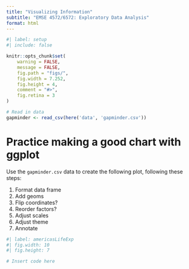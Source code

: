 ```yaml
---
title: "Visualizing Information"
subtitle: "EMSE 4572/6572: Exploratory Data Analysis"
format: html
---
```


```r
#| label: setup
#| include: false

knitr::opts_chunk$set(
    warning = FALSE,
    message = FALSE,
    fig.path = "figs/",
    fig.width = 7.252,
    fig.height = 4,
    comment = "#>",
    fig.retina = 3
)

# Read in data
gapminder <- read_csv(here('data', 'gapminder.csv'))
```

# Practice making a good chart with ggplot

Use the `gapminder.csv` data to create the following plot, following these steps:

1. Format data frame
2. Add geoms
3. Flip coordinates?
4. Reorder factors?
5. Adjust scales
6. Adjust theme
7. Annotate

```r
#| label: americasLifeExp
#| fig.width: 10
#| fig.height: 7

# Insert code here
```
